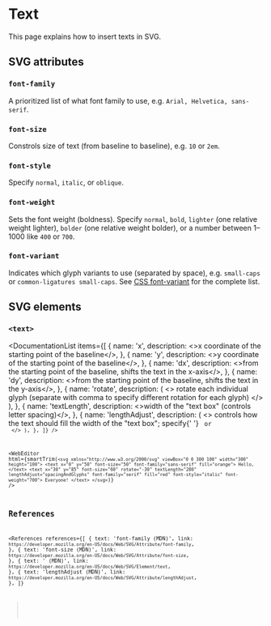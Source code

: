 
# Text

This page explains how to insert texts in SVG.

## SVG attributes

### `font-family`

A prioritized list of what font family to use, e.g. `Arial, Helvetica, sans-serif`.

### `font-size`

Constrols size of text (from baseline to baseline), e.g. `10` or `2em`.

### `font-style`

Specify `normal`, `italic`, or `oblique`.

### `font-weight`

Sets the font weight (boldness). Specify `normal`, `bold`, `lighter` (one relative weight lighter), `bolder` (one relative weight bolder), or a number between 1&ndash;1000 like `400` or `700`.

### `font-variant`

Indicates which glyph variants to use (separated by space), e.g. `small-caps` or `common-ligatures small-caps`. See [CSS font-variant](https://developer.mozilla.org/en-US/docs/Web/CSS/font-variant#values) for the complete list.

## SVG elements

### `<text>`

<DocumentationList
  items={[
    {
      name: 'x',
      description: <>x coordinate of the starting point of the baseline</>,
    },
    {
      name: 'y',
      description: <>y coordinate of the starting point of the baseline</>,
    },
    {
      name: 'dx',
      description: <>from the starting point of the baseline, shifts the text in the x-axis</>,
    },
    {
      name: 'dy',
      description: <>from the starting point of the baseline, shifts the text in the y-axis</>,
    },
    {
      name: 'rotate',
      description: (
        <>
          rotate each individual glyph (separate with comma to specify different rotation for each
          glyph)
        </>
      ),
    },
    {
      name: 'textLength',
      description: <>width of the "text box" (controls letter spacing)</>,
    },
    {
      name: 'lengthAdjust',
      description: (
        <>
          controls how the text should fill the width of the "text box"; specify{' '}
          <Code str="spacing" /> or <Code str="spacingAndGlyphs" />
        </>
      ),
    },
  ]}
/>

<WebEditor
  html={smartTrim(`
    <svg xmlns="http://www.w3.org/2000/svg" viewBox="0 0 300 100" width="300" height="100">
      <text x="0" y="50" font-size="50" font-family="sans-serif" fill="orange">
        Hello,
      </text>
      <text x="30" y="85" font-size="60" rotate="-30" textLength="280" lengthAdjust="spacingAndGlyphs" font-family="serif" fill="red" font-style="italic" font-weight="700">
        Everyone!
      </text>
    </svg>
  `)}
/>

## References

<References
  references={[
    {
      text: 'font-family (MDN)',
      link: `https://developer.mozilla.org/en-US/docs/Web/SVG/Attribute/font-family`,
    },
    {
      text: 'font-size (MDN)',
      link: `https://developer.mozilla.org/en-US/docs/Web/SVG/Attribute/font-size`,
    },
    {
      text: '<text> (MDN)',
      link: `https://developer.mozilla.org/en-US/docs/Web/SVG/Element/text`,
    },
    {
      text: 'lengthAdjust (MDN)',
      link: `https://developer.mozilla.org/en-US/docs/Web/SVG/Attribute/lengthAdjust`,
    },
  ]}
></References>
